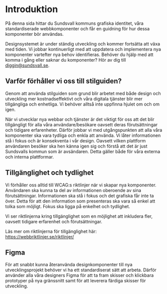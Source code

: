 
<Meta title="Intro/Intro" />

# Introduktion

På denna sida hittar du Sundsvall kommuns grafiska identitet, våra standardiserade webbkomponenter och får en guidning för hur dessa komponenter bör användas.

Designsystemet är under ständig utveckling och kommer fortsätta att växa med tiden. Vi jobbar kontinuerligt med att uppdatera och implementera nya komponenter vartefter nya behov identifieras. Behöver du hjälp med att komma i gång eller saknar du komponenter? Hör av dig till diggin@sundsvall.se.

## Varför förhåller vi oss till stilguiden?

Genom att använda stilguiden som grund blir arbetet med både design och utveckling mer kostnadseffektivt och våra digitala tjänster blir mer tillgängliga och enhetliga. Vi behöver alltså inte uppfinna hjulet om och om igen.

När vi utvecklar nya webbar och tjänster är det viktigt för oss att det blir tillgängligt för alla våra användare/besökare oavsett deras förutsättningar och tidigare erfarenheter. Därför jobbar vi med utgångspunkten att alla våra komponenter ska vara tydliga och enkla att använda. Vi låter informationen stå i fokus och är konsekventa i vår design. Oavsett vilken plattform användaren besöker ska hen känna igen sig och förstå att det är just Sundsvalls kommun som är avsändaren. Detta gäller både för våra externa och interna plattformar.

## Tillgänglighet och tydlighet

Vi förhåller oss alltid till WCAG:s riktlinjer när vi skapar nya komponenter. Användaren ska kunna ta del av informationen oberoende av sina förutsättningar. Informationen ska stå i fokus och det grafiska får inte ta över. Detta för att den information som presenteras ska vara så enkel att tolka som möjligt. Fokus ska ligga på enkelhet och tydlighet.

Vi ser riktlinjerna kring tillgänglighet som en möjlighet att inkludera fler, oavsett tidigare erfarenhet och förutsättningar.

Läs mer om riktlinjerna för tillgänglighet här: https://webbriktlinjer.se/riktlinjer/

## Figma

För att snabbt kunna återanvända designkomponenter till nya utvecklingsprojekt behöver vi ha ett standardiserat sätt att arbeta. Därför använder alla våra designers Figma för att ta fram skisser och klickbara prototyper på nya gränssnitt samt för att leverera färdiga skisser för utveckling.